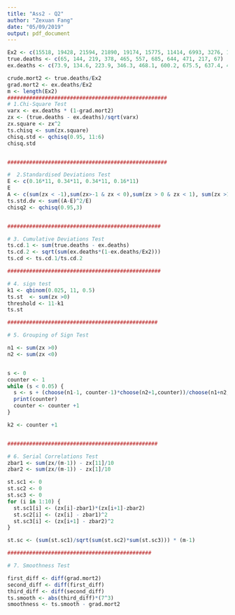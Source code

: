 ```yaml
---
title: "Ass2 - Q2"
author: "Zexuan Fang"
date: "05/09/2019"
output: pdf_document
---
```


```r
Ex2 <- c(15518, 19428, 21594, 21890, 19174, 15775, 11414, 6993, 3276, 1096, 201)
true.deaths <- c(65, 144, 219, 378, 465, 557, 685, 644, 471, 217, 67)
ex.deaths <- c(73.9, 134.6, 223.9, 346.3, 468.1, 600.2, 675.5, 637.4, 458.7, 240.6, 61.4)

crude.mort2 <- true.deaths/Ex2
grad.mort2 <- ex.deaths/Ex2
m <- length(Ex2)
###################################################
# 1.Chi-Square Test 
varx <- ex.deaths * (1-grad.mort2)
zx <- (true.deaths - ex.deaths)/sqrt(varx)
zx.square <- zx^2
ts.chisq <- sum(zx.square)
chisq.std <- qchisq(0.95, 11:6)
chisq.std


###################################################

#  2.Standardised Deviations Test 
E <- c(0.16*11, 0.34*11, 0.34*11, 0.16*11)
E 
A <- c(sum(zx < -1),sum(zx>-1 & zx < 0),sum(zx > 0 & zx < 1), sum(zx >1))
ts.std.dv <- sum((A-E)^2/E)
chisq2 <- qchisq(0.95,3)


#################################################

# 3. Cumulative Deviations Test 
ts.cd.1 <- sum(true.deaths - ex.deaths)
ts.cd.2 <- sqrt(sum(ex.deaths*(1-ex.deaths/Ex2)))
ts.cd <- ts.cd.1/ts.cd.2

#################################################

# 4. sign test
k1 <- qbinom(0.025, 11, 0.5)
ts.st  <- sum(zx >0)
threshold <- 11-k1
ts.st

################################################

# 5. Grouping of Sign Test 

n1 <- sum(zx >0)
n2 <- sum(zx <0)


s <- 0
counter <- 1
while (s < 0.05) {
  s <- s + (choose(n1-1, counter-1)*choose(n2+1,counter))/choose(n1+n2,n1)
  print(counter)
  counter <- counter +1
}

k2 <- counter +1


################################################

# 6. Serial Correlations Test 
zbar1 <- sum(zx/(m-1)) - zx[11]/10
zbar2 <- sum(zx/(m-1)) - zx[1]/10

st.sc1 <- 0
st.sc2 <- 0
st.sc3 <- 0
for (i in 1:10) {
  st.sc1[i] <- (zx[i]-zbar1)*(zx[i+1]-zbar2)
  st.sc2[i] <- (zx[i] - zbar1)^2
  st.sc3[i] <- (zx[i+1] - zbar2)^2
} 

st.sc <- (sum(st.sc1)/sqrt(sum(st.sc2)*sum(st.sc3))) * (m-1)

##############################################

# 7. Smoothness Test 

first_diff <- diff(grad.mort2)
second_diff <- diff(first_diff)
third_diff <- diff(second_diff)
ts.smooth <- abs(third_diff)*(7^3)
smoothness <- ts.smooth - grad.mort2 
```



